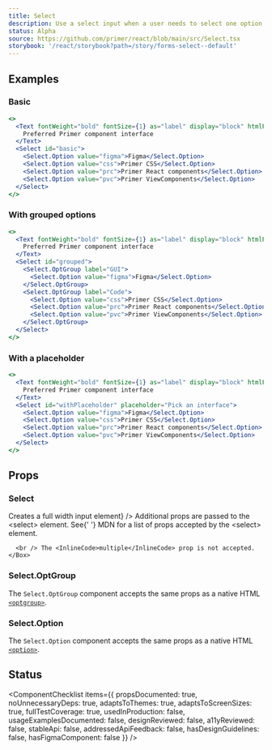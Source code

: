 ```yaml
---
title: Select
description: Use a select input when a user needs to select one option from a long list
status: Alpha
source: https://github.com/primer/react/blob/main/src/Select.tsx
storybook: '/react/storybook?path=/story/forms-select--default'
---
```



## Examples

### Basic

```jsx live
<>
  <Text fontWeight="bold" fontSize={1} as="label" display="block" htmlFor="basic">
    Preferred Primer component interface
  </Text>
  <Select id="basic">
    <Select.Option value="figma">Figma</Select.Option>
    <Select.Option value="css">Primer CSS</Select.Option>
    <Select.Option value="prc">Primer React components</Select.Option>
    <Select.Option value="pvc">Primer ViewComponents</Select.Option>
  </Select>
</>
```

### With grouped options

```jsx live
<>
  <Text fontWeight="bold" fontSize={1} as="label" display="block" htmlFor="grouped">
    Preferred Primer component interface
  </Text>
  <Select id="grouped">
    <Select.OptGroup label="GUI">
      <Select.Option value="figma">Figma</Select.Option>
    </Select.OptGroup>
    <Select.OptGroup label="Code">
      <Select.Option value="css">Primer CSS</Select.Option>
      <Select.Option value="prc">Primer React components</Select.Option>
      <Select.Option value="pvc">Primer ViewComponents</Select.Option>
    </Select.OptGroup>
  </Select>
</>
```

### With a placeholder

```jsx live
<>
  <Text fontWeight="bold" fontSize={1} as="label" display="block" htmlFor="withPlaceholder">
    Preferred Primer component interface
  </Text>
  <Select id="withPlaceholder" placeholder="Pick an interface">
    <Select.Option value="figma">Figma</Select.Option>
    <Select.Option value="css">Primer CSS</Select.Option>
    <Select.Option value="prc">Primer React components</Select.Option>
    <Select.Option value="pvc">Primer ViewComponents</Select.Option>
  </Select>
</>
```

## Props

### Select

<PropsTable>
  <PropsTableRow
    name="block"
    type="boolean"
    defaultValue="false"
    description={<>Creates a full width input element</>}
  />
  <PropsTableRow
    name="contrast"
    type="boolean"
    defaultValue="false"
    description="Changes background color to a higher contrast color"
  />
  <PropsTableRow
    name="size"
    type="'small' | 'medium' | 'large'"
    description="Creates a smaller or larger input than the default."
  />
  <PropsTableRow name="validationStatus" type="'warning' | 'error'" description="Style the input to match the status" />
  <tr>
    <Box as="td" colSpan={4} fontSize={1} verticalAlign="top">
      Additional props are passed to the <InlineCode>&lt;select&gt;</InlineCode> element. See{' '}
      <Link href="https://developer.mozilla.org/en-US/docs/Web/HTML/Element/select#attributes">MDN</Link> for a list of
      props accepted by the <InlineCode>&lt;select&gt;</InlineCode> element.

      <br /> The <InlineCode>multiple</InlineCode> prop is not accepted.
    </Box>

  </tr>
</PropsTable>

### Select.OptGroup

The `Select.OptGroup` component accepts the same props as a native HTML [`<optgroup>`](https://developer.mozilla.org/en-US/docs/Web/HTML/Element/optgroup).

### Select.Option

The `Select.Option` component accepts the same props as a native HTML [`<option>`](https://developer.mozilla.org/en-US/docs/Web/HTML/Element/option).

## Status

<ComponentChecklist
  items={{
    propsDocumented: true,
    noUnnecessaryDeps: true,
    adaptsToThemes: true,
    adaptsToScreenSizes: true,
    fullTestCoverage: true,
    usedInProduction: false,
    usageExamplesDocumented: false,
    designReviewed: false,
    a11yReviewed: false,
    stableApi: false,
    addressedApiFeedback: false,
    hasDesignGuidelines: false,
    hasFigmaComponent: false
  }}
/>
